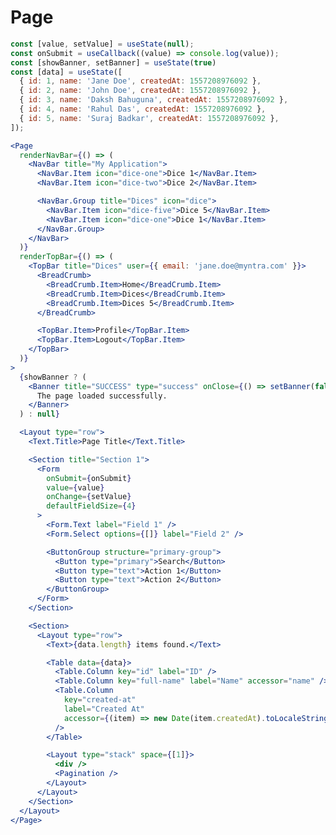 
# Page

<Documenter component={Page}>

```jsx preview
const [value, setValue] = useState(null);
const onSubmit = useCallback((value) => console.log(value));
const [showBanner, setBanner] = useState(true)
const [data] = useState([
  { id: 1, name: 'Jane Doe', createdAt: 1557208976092 },
  { id: 2, name: 'John Doe', createdAt: 1557208976092 },
  { id: 3, name: 'Daksh Bahuguna', createdAt: 1557208976092 },
  { id: 4, name: 'Rahul Das', createdAt: 1557208976092 },
  { id: 5, name: 'Suraj Badkar', createdAt: 1557208976092 },
]);

<Page
  renderNavBar={() => (
    <NavBar title="My Application">
      <NavBar.Item icon="dice-one">Dice 1</NavBar.Item>
      <NavBar.Item icon="dice-two">Dice 2</NavBar.Item>

      <NavBar.Group title="Dices" icon="dice">
        <NavBar.Item icon="dice-five">Dice 5</NavBar.Item>
        <NavBar.Item icon="dice-one">Dice 1</NavBar.Item>
      </NavBar.Group>
    </NavBar>
  )}
  renderTopBar={() => (
    <TopBar title="Dices" user={{ email: 'jane.doe@myntra.com' }}>
      <BreadCrumb>
        <BreadCrumb.Item>Home</BreadCrumb.Item>
        <BreadCrumb.Item>Dices</BreadCrumb.Item>
        <BreadCrumb.Item>Dices 5</BreadCrumb.Item>
      </BreadCrumb>

      <TopBar.Item>Profile</TopBar.Item>
      <TopBar.Item>Logout</TopBar.Item>
    </TopBar>
  )}
>
  {showBanner ? (
    <Banner title="SUCCESS" type="success" onClose={() => setBanner(false)}>
      The page loaded successfully.
    </Banner>
  ) : null}

  <Layout type="row">
    <Text.Title>Page Title</Text.Title>

    <Section title="Section 1">
      <Form
        onSubmit={onSubmit}
        value={value}
        onChange={setValue}
        defaultFieldSize={4}
      >
        <Form.Text label="Field 1" />
        <Form.Select options={[]} label="Field 2" />

        <ButtonGroup structure="primary-group">
          <Button type="primary">Search</Button>
          <Button type="text">Action 1</Button>
          <Button type="text">Action 2</Button>
        </ButtonGroup>
      </Form>
    </Section>

    <Section>
      <Layout type="row">
        <Text>{data.length} items found.</Text>

        <Table data={data}>
          <Table.Column key="id" label="ID" />
          <Table.Column key="full-name" label="Name" accessor="name" />
          <Table.Column
            key="created-at"
            label="Created At"
            accessor={(item) => new Date(item.createdAt).toLocaleString()}
          />
        </Table>

        <Layout type="stack" space={[1]}>
          <div />
          <Pagination />
        </Layout>
      </Layout>
    </Section>
  </Layout>
</Page>
```

</Documenter>
